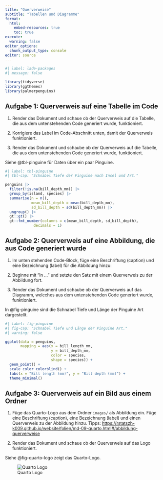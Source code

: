 ```yaml
---
title: "Querverweise"
subtitle: "Tabellen und Diagramme"
format:
  html:
    embed-resources: true
    toc: true
execute:
  warning: false
editor_options: 
  chunk_output_type: console
editor: source
---
```


```r
#| label: lade-packages
#| message: false

library(tidyverse)
library(ggthemes)
library(palmerpenguins)
```

## Aufgabe 1: Querverweis auf eine Tabelle im Code

1. Render das Dokument und schaue ob der Querverweis auf die Tabelle, die aus dem untenstehenden Code generiert wurde, funktioniert.

2. Korrigiere das Label im Code-Abschnitt unten, damit der Querverweis funktioniert.

3. Render das Dokument und schaube ob der Querverweis auf die Tabelle, die aus dem untenstehenden Code generiert wurde, funktioniert.

Siehe @tbl-pinguine für Daten über ein paar Pinguine.

```r
#| label: tbl-pinguine
#| tbl-cap: "Schnabel Tiefe der Pinguine nach Insel und Art."

penguins |> 
  filter(!is.na(bill_depth_mm)) |> 
  group_by(island, species) |>
  summarise(n = n(),
            mean_bill_depth = mean(bill_depth_mm),
            sd_bill_depth = sd(bill_depth_mm)) |>
  ungroup() |> 
  gt::gt() |> 
  gt::fmt_number(columns = c(mean_bill_depth, sd_bill_depth),
             decimals = 1)
```

## Aufgabe 2: Querverweis auf eine Abbildung, die aus Code generiert wurde

1. Im unten stehenden Code-Block, füge eine Beschriftung (caption) und eine Bezeichnung (label) für die Abbildung hinzu:

2. Beginne mit "In ... " und setzte den Satz mit einem Querverweis zu der Abbildung fort.

3. Render das Dokument und schaube ob der Querverweis auf das Diagramm, welcches aus dem untenstehenden Code generiert wurde, funktioniert.

In @fig-pinguine sind die Schnabel Tiefe und Länge der Pinguine Art dargestellt.

```r
#| label: fig-pinguine
#| fig-cap: "Schnabel Tiefe und Länge der Pinguine Art."
#| warning: false

ggplot(data = penguins,
       mapping = aes(x = bill_length_mm, 
                     y = bill_depth_mm,
                     color = species,
                     shape = species)) +
  geom_point() +
  scale_color_colorblind() +
  labs(x = "Bill length (mm)", y = "Bill depth (mm)") +
  theme_minimal()
```

## Aufgabe 3: Querverweis auf ein Bild aus einem Ordner 

1.  Füge das Quarto-Logo aus dem Ordner `images/` als Abbildung ein. Füge eine Beschriftung (caption), eine Bezeichnung (label) und einen Querverweis zu der Abbildung hinzu. Tipps: <https://rstatszh-k009.github.io/website/folien/md-09-quarto.html#/abbildung-querverweise>

2. Render das Dokument und schaue ob der Querverweis auf das Logo funktioniert.

Siehe @fig-quarto-logo zeigt das Quarto-Logo.

![Quarto Logo](images/quarto-logo.png){#fig-quarto-logo}



